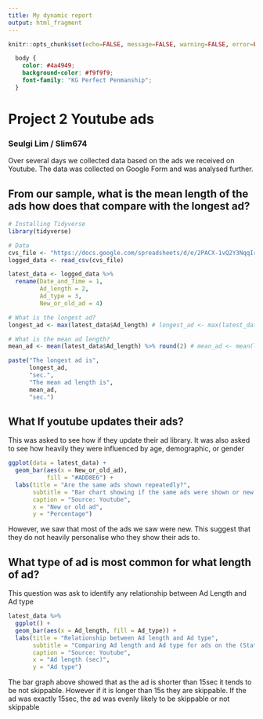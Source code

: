```yaml
---
title: My dynamic report
output: html_fragment
---
```


```r
knitr::opts_chunk$set(echo=FALSE, message=FALSE, warning=FALSE, error=FALSE)

```

```css
  body {
    color: #4a4949;
    background-color: #f9f9f9;
    font-family: "KG Perfect Penmanship";
  }

```
# Project 2 Youtube ads
### Seulgi Lim / Slim674

Over several days we collected data based on the ads we received on Youtube. The data was collected on Google Form and was analysed further.

## From our sample, what is the mean length of the ads how does that compare with the longest ad?

```r
# Installing Tidyverse
library(tidyverse)

# Data
cvs_file <- "https://docs.google.com/spreadsheets/d/e/2PACX-1vQ2Y3NqqIrURCjuTCuH4imN6OJmCdzT0UP4_gwux7oOx43LrwrpS5gVCayY-pShcMSNi9nns6XspPXW/pub?gid=296879182&single=true&output=csv"
logged_data <- read_csv(cvs_file)

latest_data <- logged_data %>% 
  rename(Date_and_Time = 1, 
         Ad_length = 2,
         Ad_type = 3,
         New_or_old_ad = 4)

# What is the longest ad?
longest_ad <- max(latest_data$Ad_length) # longest_ad <- max(latest_data$Ad_length)

# What is the mean ad length?
mean_ad <- mean(latest_data$Ad_length) %>% round(2) # mean_ad <- mean(latest_data$Ad_length) %>% round(2)

paste("The longest ad is", 
      longest_ad, 
      "sec.", 
      "The mean ad length is",
      mean_ad,
      "sec.")
```
## What If youtube updates their ads?
This was asked to see how if they update their ad library. It was also asked to see how heavily they were influenced by age, demographic, or gender 
```r
ggplot(data = latest_data) +
  geom_bar(aes(x = New_or_old_ad),
           fill = "#ADD8E6") +
  labs(title = "Are the same ads shown repeatedly?",
       subtitle = "Bar chart showing if the same ads were shown or new ads in sample(Stats220P2)",
       caption = "Source: Youtube",
       x = "New or old ad",
       y = "Percentage")
```

However, we saw that most of the ads we saw were new. This suggest that they do not heavily personalise who they show their ads to.

## What type of ad is most common for what length of ad?

This question was ask to identify any relationship between Ad Length and Ad type 

```r
latest_data %>%
  ggplot() +
  geom_bar(aes(x = Ad_length, fill = Ad_type)) +
  labs(title = "Relationship between Ad length and Ad type",
       subtitle = "Comparing Ad length and Ad type for ads on the (Stats220P2)",
       caption = "Source: Youtube",
       x = "Ad length (sec)",
       y = "Ad type")
```

The bar graph above showed that as the ad is shorter than 15sec it tends to be not skippable. However if it is longer than 15s they are skippable. If the ad was exactly 15sec, the ad was evenly likely to be skippable or not skippable
